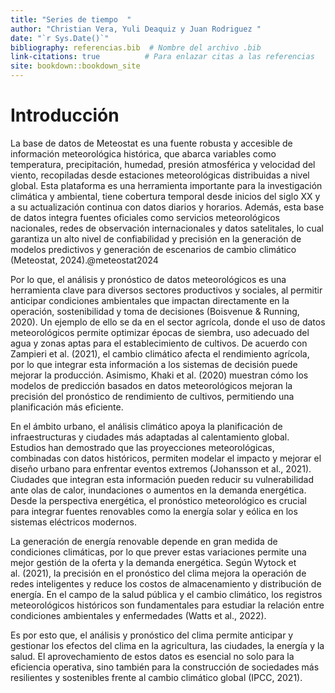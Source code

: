 ```yaml
--- 
title: "Series de tiempo  "
author: "Christian Vera, Yuli Deaquiz y Juan Rodriguez "
date: "`r Sys.Date()`"
bibliography: referencias.bib  # Nombre del archivo .bib
link-citations: true          # Para enlazar citas a las referencias
site: bookdown::bookdown_site
---
```


# Introducción

La base de datos de Meteostat es una fuente robusta y accesible de información meteorológica histórica, que abarca variables como temperatura, precipitación, humedad, presión atmosférica y velocidad del viento, recopiladas desde estaciones meteorológicas distribuidas a nivel global. Esta plataforma es una herramienta importante para la investigación climática y ambiental, tiene cobertura temporal desde inicios del siglo XX y a su actualización continua con datos diarios y horarios. Además, esta base de datos integra fuentes oficiales como servicios meteorológicos nacionales, redes de observación internacionales y datos satelitales, lo cual garantiza un alto nivel de confiabilidad y precisión en la generación de modelos predictivos y generación de escenarios de cambio climático (Meteostat, 2024).@meteostat2024

Por lo que, el análisis y pronóstico de datos meteorológicos es una herramienta clave para diversos sectores productivos y sociales, al permitir anticipar condiciones ambientales que impactan directamente en la operación, sostenibilidad y toma de decisiones (Boisvenue & Running, 2020). Un ejemplo de ello se da en el sector agrícola, donde el uso de datos meteorológicos permite optimizar épocas de siembra, uso adecuado del agua y zonas aptas para el establecimiento de cultivos. De acuerdo con Zampieri et al. (2021), el cambio climático afecta el rendimiento agrícola, por lo que integrar esta información a los sistemas de decisión puede mejorar la producción. Asimismo, Khaki et al. (2020) muestran cómo los modelos de predicción basados en datos meteorológicos mejoran la precisión del pronóstico de rendimiento de cultivos, permitiendo una planificación más eficiente.

En el ámbito urbano, el análisis climático apoya la planificación de infraestructuras y ciudades más adaptadas al calentamiento global. Estudios han demostrado que las proyecciones meteorológicas, combinadas con datos históricos, permiten modelar el impacto y mejorar el diseño urbano para enfrentar eventos extremos (Johansson et al., 2021). Ciudades que integran esta información pueden reducir su vulnerabilidad ante olas de calor, inundaciones o aumentos en la demanda energética. Desde la perspectiva energética, el pronóstico meteorológico es crucial para integrar fuentes renovables como la energía solar y eólica en los sistemas eléctricos modernos.

La generación de energía renovable depende en gran medida de condiciones climáticas, por lo que prever estas variaciones permite una mejor gestión de la oferta y la demanda energética. Según Wytock et al. (2021), la precisión en el pronóstico del clima mejora la operación de redes inteligentes y reduce los costos de almacenamiento y distribución de energía. En el campo de la salud pública y el cambio climático, los registros meteorológicos históricos son fundamentales para estudiar la relación entre condiciones ambientales y enfermedades (Watts et al., 2022).

Es por esto que, el análisis y pronóstico del clima permite anticipar y gestionar los efectos del clima en la agricultura, las ciudades, la energía y la salud. El aprovechamiento de estos datos es esencial no solo para la eficiencia operativa, sino también para la construcción de sociedades más resilientes y sostenibles frente al cambio climático global (IPCC, 2021).